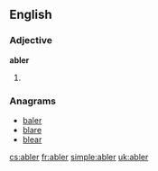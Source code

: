 ==English==

===Adjective===
'''abler'''

# {{comparative of|[[able]]}}

===Anagrams===
*[[baler]]
*[[blare]]
*[[blear]]

[[cs:abler]]
[[fr:abler]]
[[simple:abler]]
[[uk:abler]]